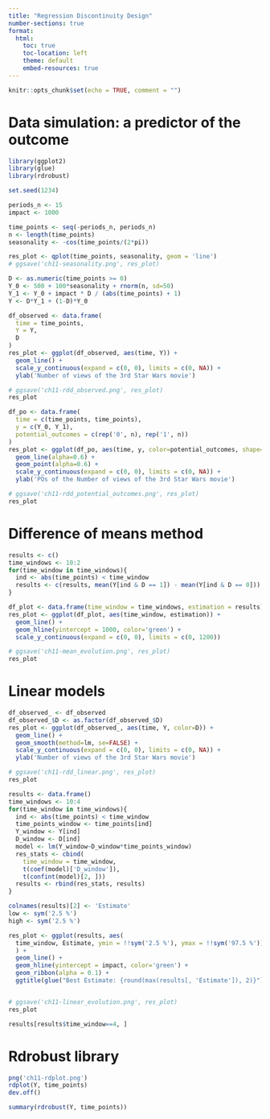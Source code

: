 ```yaml
---
title: "Regression Discontinuity Design"
number-sections: true
format:
  html:
    toc: true
    toc-location: left
    theme: default
    embed-resources: true
---
```


```r
knitr::opts_chunk$set(echo = TRUE, comment = "")
```

# Data simulation: a predictor of the outcome

```r
library(ggplot2)
library(glue)
library(rdrobust)

set.seed(1234)

periods_n <- 15
impact <- 1000

time_points <- seq(-periods_n, periods_n)
n <- length(time_points)
seasonality <- -cos(time_points/(2*pi))

res_plot <- qplot(time_points, seasonality, geom = 'line')
# ggsave('ch11-seasonality.png', res_plot)

D <- as.numeric(time_points >= 0)
Y_0 <- 500 + 100*seasonality + rnorm(n, sd=50)
Y_1 <- Y_0 + impact * D / (abs(time_points) + 1)
Y <- D*Y_1 + (1-D)*Y_0
```

```r
df_observed <- data.frame(
  time = time_points,
  Y = Y, 
  D
)
res_plot <- ggplot(df_observed, aes(time, Y)) +
  geom_line() +
  scale_y_continuous(expand = c(0, 0), limits = c(0, NA)) +
  ylab('Number of views of the 3rd Star Wars movie')

# ggsave('ch11-rdd_observed.png', res_plot)
res_plot
```


```r
df_po <- data.frame(
  time = c(time_points, time_points),
  y = c(Y_0, Y_1),
  potential_outcomes = c(rep('0', n), rep('1', n))
)
res_plot <- ggplot(df_po, aes(time, y, color=potential_outcomes, shape=potential_outcomes)) +
  geom_line(alpha=0.6) +
  geom_point(alpha=0.6) +
  scale_y_continuous(expand = c(0, 0), limits = c(0, NA)) +
  ylab('POs of the Number of views of the 3rd Star Wars movie')

# ggsave('ch11-rdd_potential_outcomes.png', res_plot)
res_plot
```


# Difference of means method

```r
results <- c()
time_windows <- 10:2
for(time_window in time_windows){
  ind <- abs(time_points) < time_window
  results <- c(results, mean(Y[ind & D == 1]) - mean(Y[ind & D == 0]))
}

df_plot <- data.frame(time_window = time_windows, estimation = results)
res_plot <- ggplot(df_plot, aes(time_window, estimation)) +
  geom_line() +
  geom_hline(yintercept = 1000, color='green') +
  scale_y_continuous(expand = c(0, 0), limits = c(0, 1200)) 

# ggsave('ch11-mean_evolution.png', res_plot)
res_plot
```

# Linear models

```r
df_observed_ <- df_observed
df_observed_$D <- as.factor(df_observed_$D)
res_plot <- ggplot(df_observed_, aes(time, Y, color=D)) +
  geom_line() +
  geom_smooth(method=lm, se=FALSE) +
  scale_y_continuous(expand = c(0, 0), limits = c(0, NA)) +
  ylab('Number of views of the 3rd Star Wars movie')

# ggsave('ch11-rdd_linear.png', res_plot)
res_plot
```


```r
results <- data.frame()
time_windows <- 10:4
for(time_window in time_windows){
  ind <- abs(time_points) < time_window
  time_points_window <- time_points[ind]
  Y_window <- Y[ind]
  D_window <- D[ind]
  model <- lm(Y_window~D_window*time_points_window)
  res_stats <- cbind(
    time_window = time_window,
    t(coef(model)['D_window']), 
    t(confint(model)[2, ]))
  results <- rbind(res_stats, results)
}

colnames(results)[2] <- 'Estimate'
low <- sym('2.5 %')
high <- sym('2.5 %')

res_plot <- ggplot(results, aes(
  time_window, Estimate, ymin = !!sym('2.5 %'), ymax = !!sym('97.5 %'))
  ) +
  geom_line() +
  geom_hline(yintercept = impact, color='green') +
  geom_ribbon(alpha = 0.1) +
  ggtitle(glue("Best Estimate: {round(max(results[, 'Estimate']), 2)}"))


# ggsave('ch11-linear_evolution.png', res_plot)
res_plot
```

```r
results[results$time_window==4, ]
```



# Rdrobust library

```r
png('ch11-rdplot.png')
rdplot(Y, time_points)
dev.off()
```

```r
summary(rdrobust(Y, time_points))
```


